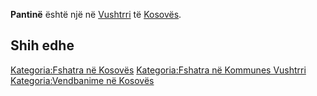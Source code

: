 {{Fshat në 
 | Emri                = Pantinë
 | EmriAlt                = 
 | NAME_SHORT_FORM=      
 | NAME_GENERIC=      
 | NAME_SORT_NAME_RO=      PANTINE
 | FULL_NAME_RO = Pantinë
 | FULL_NAME_ND_RO=Pantine
 | SORT_NAME_RG=PANTINE
 | FULL_NAME_RG=Pantinë
 | FULL_NAME_ND_RG=Pantine
 | SRP_NAME_SHORT_FORM=      
 | SRP_NAME_GENERIC=      
 | SRP_NAME_SORT_NAME_RO=      
 | SRP_FULL_NAME_RO = 
 | SRP_FULL_NAME_ND_RO=
 | SRP_SORT_NAME_RG=
 | SRP_FULL_NAME_RG=
 | SRP_FULL_NAME_ND_RG=
 | Emri (Rasa dhanore) = 
 | Figura              = 
 | Shteti              = Kosovo
 | Komuna              = Vushtrri
 | Kodi postar         = 
 | Sipërfaqja          = 

 | Popullsia           = 

 | Regj. i popullsisë  = 
 | Dend. e popullsisë  = 
 | Faqja zyrtare       = 
 <!--- Koordinatat ----> 
 | Gjerësia            = 42.833889
 | Gjatësia            = 20.9025
 | Lartësia            = 
}}
'''Pantinë''' është një [[]] në [[Vushtrri]] të [[Kosovës]].

<!-- == Gjeografia == -->
<!-- == Historia == -->
<!-- == Demografia == -->
== Shih edhe ==
{{Komuna Vushtrri}}
{{Kosovo-Administrata-Cung}}

[[Kategoria:Fshatra në Kosovës]]
[[Kategoria:Fshatra në Kommunes Vushtrri]]
[[Kategoria:Vendbanime në Kosovës]]